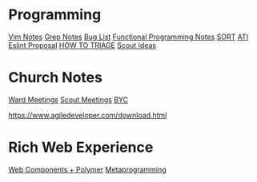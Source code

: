 = Programming =
[[Vim Notes]]
[[Grep Notes]]
[[Bug List]]
[[Functional Programming Notes]]
[[SORT]]
[[ATI]]
[[Eslint Proposal]]
[[HOW TO TRIAGE]]
[[Scout Ideas]]

= Church Notes =
[[Ward Meetings]]
[[Scout Meetings]]
[[BYC]]
 
https://www.agiledeveloper.com/download.html
= Rich Web Experience =
[[Web Components + Polymer]]
[[Metaprogramming]]
